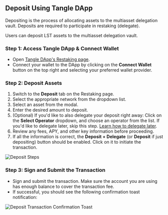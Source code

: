 ## Deposit Using Tangle DApp

Depositing is the process of allocating assets to the multiasset delegation vault. Deposits are required to participate in restaking (delegate).

Users can deposit LST assets to the multiasset delegation vault.

### Step 1: Access Tangle DApp & Connect Wallet

- Open [Tangle DApp's Restaking page](https://app.tangle.tools/restake/deposit).
- Connect your wallet to the DApp by clicking on the **Connect Wallet** button on the top right and selecting your preferred wallet provider.

### Step 2: Deposit Assets

1. Switch to the **Deposit** tab on the Restaking page.
2. Select the appropriate network from the dropdown list.
3. Select an asset from the modal.
4. Enter the desired amount to deposit.
5. (Optional) If you'd like to also delegate your deposit right away: Click on the **Select Operator** dropdown, and choose an operator from the list. If you'd like to delegate later, skip this step. [Learn how to delegate later](./delegate.mdx).
6. Review any fees, APY, and other key information before proceeding.
7. If all the information is correct, the **Deposit + Delegate** (or **Deposit** if just depositing) button should be enabled. Click on it to initiate the transaction.

![Deposit Steps](/images/restake/deposit/dapp-steps.png)

### Step 3: Sign and Submit the Transaction

- Sign and submit the transaction. Make sure the account you are using has enough balance to cover the transaction fee.
- If successful, you should see the following confirmation toast notification:

![Deposit Transaction Confirmation Toast](/images/restake/deposit/deposit-tx-confirmation.png)
